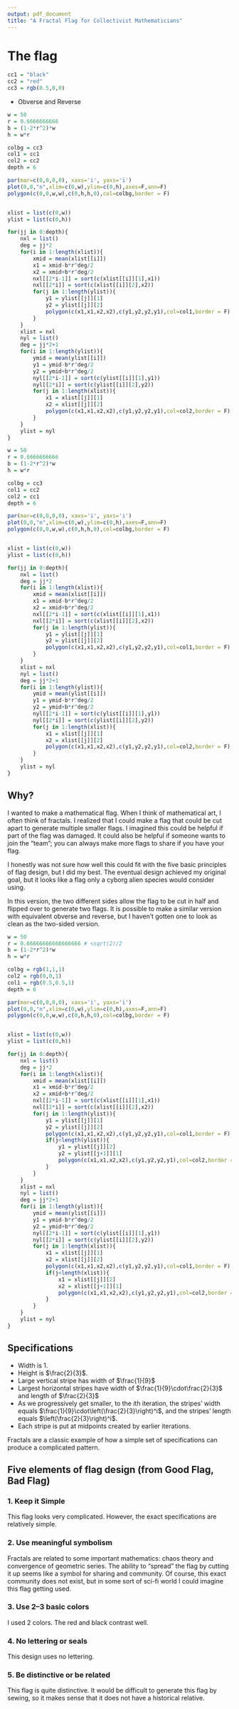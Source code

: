 ```yaml
---
output: pdf_document
title: "A Fractal Flag for Collectivist Mathematicians"
---
```



# The flag

```r
cc1 = "black"
cc2 = "red"
cc3 = rgb(0.5,0,0)
```

* Obverse and Reverse

```r
w = 50
r = 0.6666666666
b = (1-2*r^2)*w
h = w*r

colbg = cc3
col1 = cc1
col2 = cc2
depth = 6

par(mar=c(0,0,0,0), xaxs='i', yaxs='i')
plot(0,0,"n",xlim=c(0,w),ylim=c(0,h),axes=F,ann=F)
polygon(c(0,0,w,w),c(0,h,h,0),col=colbg,border = F)


xlist = list(c(0,w))
ylist = list(c(0,h))

for(jj in 0:depth){
    nxl = list()
    deg = jj*2
    for(i in 1:length(xlist)){
        xmid = mean(xlist[[i]])
        x1 = xmid-b*r^deg/2
        x2 = xmid+b*r^deg/2
        nxl[[2*i-1]] = sort(c(xlist[[i]][1],x1))
        nxl[[2*i]] = sort(c(xlist[[i]][2],x2))
        for(j in 1:length(ylist)){
            y1 = ylist[[j]][1]
            y2 = ylist[[j]][2]
            polygon(c(x1,x1,x2,x2),c(y1,y2,y2,y1),col=col1,border = F)
        }
    }
    xlist = nxl
    nyl = list()
    deg = jj*2+1
    for(i in 1:length(ylist)){
        ymid = mean(ylist[[i]])
        y1 = ymid-b*r^deg/2
        y2 = ymid+b*r^deg/2
        nyl[[2*i-1]] = sort(c(ylist[[i]][1],y1))
        nyl[[2*i]] = sort(c(ylist[[i]][2],y2))
        for(j in 1:length(xlist)){
            x1 = xlist[[j]][1]
            x2 = xlist[[j]][2]
            polygon(c(x1,x1,x2,x2),c(y1,y2,y2,y1),col=col2,border = F)
        }
    }
    ylist = nyl
}
```
```r
w = 50
r = 0.6666666666
b = (1-2*r^2)*w
h = w*r

colbg = cc3
col1 = cc2
col2 = cc1
depth = 6

par(mar=c(0,0,0,0), xaxs='i', yaxs='i')
plot(0,0,"n",xlim=c(0,w),ylim=c(0,h),axes=F,ann=F)
polygon(c(0,0,w,w),c(0,h,h,0),col=colbg,border = F)


xlist = list(c(0,w))
ylist = list(c(0,h))

for(jj in 0:depth){
    nxl = list()
    deg = jj*2
    for(i in 1:length(xlist)){
        xmid = mean(xlist[[i]])
        x1 = xmid-b*r^deg/2
        x2 = xmid+b*r^deg/2
        nxl[[2*i-1]] = sort(c(xlist[[i]][1],x1))
        nxl[[2*i]] = sort(c(xlist[[i]][2],x2))
        for(j in 1:length(ylist)){
            y1 = ylist[[j]][1]
            y2 = ylist[[j]][2]
            polygon(c(x1,x1,x2,x2),c(y1,y2,y2,y1),col=col1,border = F)
        }
    }
    xlist = nxl
    nyl = list()
    deg = jj*2+1
    for(i in 1:length(ylist)){
        ymid = mean(ylist[[i]])
        y1 = ymid-b*r^deg/2
        y2 = ymid+b*r^deg/2
        nyl[[2*i-1]] = sort(c(ylist[[i]][1],y1))
        nyl[[2*i]] = sort(c(ylist[[i]][2],y2))
        for(j in 1:length(xlist)){
            x1 = xlist[[j]][1]
            x2 = xlist[[j]][2]
            polygon(c(x1,x1,x2,x2),c(y1,y2,y2,y1),col=col2,border = F)
        }
    }
    ylist = nyl
}
```


## Why?

I wanted to make a mathematical flag. When I think of mathematical art, I often think of fractals. I realized that I could make a flag that could be cut apart to generate multiple smaller flags. I imagined this could be helpful if part of the flag was damaged. It could also be helpful if someone wants to join the "team"; you can always make more flags to share if you have your flag.

I honestly was not sure how well this could fit with the five basic principles of flag design, but I did my best. The eventual design achieved my original goal, but it looks like a flag only a cyborg alien species would consider using.

In this version, the two different sides allow the flag to be cut in half and flipped over to generate two flags. It is possible to make a similar version with equivalent obverse and reverse, but I haven't gotten one to look as clean as the two-sided version.

```r
w = 50
r = 0.66666666666666666 # <sqrt(2)/2
b = (1-2*r^2)*w
h = w*r

colbg = rgb(1,1,1)
col2 = rgb(0,0,1)
col1 = rgb(0.5,0.5,1)
depth = 6

par(mar=c(0,0,0,0), xaxs='i', yaxs='i')
plot(0,0,"n",xlim=c(0,w),ylim=c(0,h),axes=F,ann=F)
polygon(c(0,0,w,w),c(0,h,h,0),col=colbg,border = F)


xlist = list(c(0,w))
ylist = list(c(0,h))

for(jj in 0:depth){
    nxl = list()
    deg = jj*2
    for(i in 1:length(xlist)){
        xmid = mean(xlist[[i]])
        x1 = xmid-b*r^deg/2
        x2 = xmid+b*r^deg/2
        nxl[[2*i-1]] = sort(c(xlist[[i]][1],x1))
        nxl[[2*i]] = sort(c(xlist[[i]][2],x2))
        for(j in 1:length(ylist)){
            y1 = ylist[[j]][1]
            y2 = ylist[[j]][2]
            polygon(c(x1,x1,x2,x2),c(y1,y2,y2,y1),col=col1,border = F)
            if(j<length(ylist)){
                y1 = ylist[[j]][2]
                y2 = ylist[[j+1]][1]
                polygon(c(x1,x1,x2,x2),c(y1,y2,y2,y1),col=col2,border = F)
            }
        }
    }
    xlist = nxl
    nyl = list()
    deg = jj*2+1
    for(i in 1:length(ylist)){
        ymid = mean(ylist[[i]])
        y1 = ymid-b*r^deg/2
        y2 = ymid+b*r^deg/2
        nyl[[2*i-1]] = sort(c(ylist[[i]][1],y1))
        nyl[[2*i]] = sort(c(ylist[[i]][2],y2))
        for(j in 1:length(xlist)){
            x1 = xlist[[j]][1]
            x2 = xlist[[j]][2]
            polygon(c(x1,x1,x2,x2),c(y1,y2,y2,y1),col=col1,border = F)
            if(j<length(xlist)){
                x1 = xlist[[j]][2]
                x2 = xlist[[j+1]][1]
                polygon(c(x1,x1,x2,x2),c(y1,y2,y2,y1),col=col2,border = F)
            }
        }
    }
    ylist = nyl
}
```

## Specifications

* Width is 1.
* Height is $\frac{2}{3}$.
* Large vertical stripe has width of $\frac{1}{9}$
* Largest horizontal stripes have width of $\frac{1}{9}\cdot\frac{2}{3}$ and length of $\frac{2}{3}$
* As we progressively get smaller, to the $i$th iteration, the stripes' width equals $\frac{1}{9}\cdot\left(\frac{2}{3}\right)^i$, and the stripes' length equals $\left(\frac{2}{3}\right)^i$.
* Each stripe is put at midpoints created by earlier iterations.

Fractals are a classic example of how a simple set of specifications can produce a complicated pattern.

## Five elements of flag design (from Good Flag, Bad Flag)

### 1. Keep it Simple

This flag looks very complicated. However, the exact specifications are relatively simple.

### 2. Use meaningful symbolism

Fractals are related to some important mathematics: chaos theory and convergence of geometric series. The ability to "spread" the flag by cutting it up seems like a symbol for sharing and community. Of course, this exact community does not exist, but in some sort of sci-fi world I could imagine this flag getting used.

### 3. Use 2–3 basic colors

I used 2 colors. The red and black contrast well.

### 4. No lettering or seals

This design uses no lettering.

### 5. Be distinctive or be related

This flag is quite distinctive. It would be difficult to generate this flag by sewing, so it makes sense that it does not have a historical relative. 






